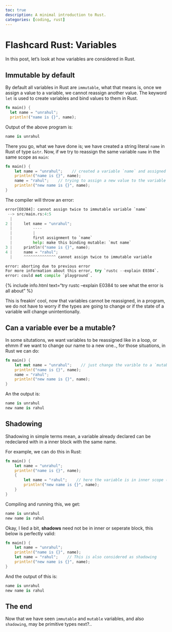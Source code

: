 ```yaml
---
toc: true
description: A minimal introduction to Rust.
categories: [coding, rust]
---
```

# Flashcard Rust: Variables

In this post, let's look at how variables are considered in Rust.

## Immutable by default

By default all variables in Rust are `immutable`, what that means is, once we assign a value to a variable, we cannot reassign another value. The keyword `let` is used to create variables and bind values to them in Rust.

```rust
fn main() {
  let name = "unrahul";
  println!("name is {}", name);
```
Output of the above program is:

```python
name is unrahul
```

There you go, what we have done is; we have created a string literal `name` in Rust of type `&str`. Now, if we try to reassign the same variable `name` in the same scope as `main`: 

```rust
fn main() {
    let name = "unrahul";    // created a variable `name` and assigned a value to it
    println!("name is {}", name);
    name = "rahul";    // trying to assign a new value to the variable `name`  
    println!("new name is {}", name);
}
```

The compiler will throw an error:

```python
error[E0384]: cannot assign twice to immutable variable `name`
 --> src/main.rs:4:5
  |
2 |     let name = "unrahul";
  |         ----
  |         |
  |         first assignment to `name`
  |         help: make this binding mutable: `mut name`
3 |     println!("name is {}", name);
4 |     name = "rahul";
  |     ^^^^^^^^^^^^^^ cannot assign twice to immutable variable

error: aborting due to previous error
For more information about this error, try `rustc --explain E0384`.
error: could not compile `playground`.
```

{% include info.html text="try rustc --explain E0384 to see what the error is all about" %}

This is freakin' cool, now that variables cannot be reassigned, in a program, we do not have to worry if the types are going to change
or if the state of a variable will change unintentionally.

## Can a variable ever be a mutable?

In some situtations, we want variables to be reassigned like in a loop, or ehmm if we want to change our name to a new one.., for those situations, in Rust we can do:

```rust
fn main() {
    let mut name = "unrahul";    // just change the varible to a `mutable` variable
    println!("name is {}", name);
    name = "rahul";
    println!("new name is {}", name);
}
```

An the output is:

```python
name is unrahul
new name is rahul
```

## Shadowing

Shadowing in simple terms mean, a variable already declared can be redeclared with in a inner block with the same name. 

For example, we can do this in Rust:

```rust
fn main() {
    let name = "unrahul";
    println!("name is {}", name);
    {
    	let name = "rahul";    // here the variable is in inner scope (see the braces?), and this is shadowing the external declartion of `name`
    	println!("new name is {}", name);
    }
}
```

Compiling and running this, we get:

```python
name is unrahul
new name is rahul
```
Okay, I lied a bit, **shadows** need not be in inner or seperate block, this below is perfectly valid:

```rust
fn main() {
    let name = "unrahul";
    println!("name is {}", name);
    let name = "rahul";    // This is also considered as shadowing
    println!("new name is {}", name);
}
```

And the output of this is:

```python
name is unrahul
new name is rahul
```

## The end

Now that we have seen `immutable` and `mutable` variables, and also `shadowing`, may be primitive types next?..

